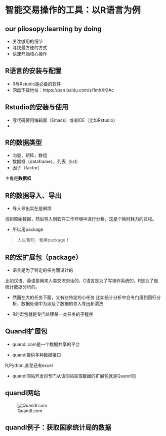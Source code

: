 # 智能交易操作的工具：以R语言为例 #


## our pilosopy:learning by doing ##

* 关注够用的细节
* 寻找最方便的方式
* 快速开始核心操作

## R语言的安装与配置 ##

* R与Rstudio是必备的软件
* 网盘下载地址：https://pan.baidu.com/s/1mhXKIAc


## Rstudio的安装与使用 ##

* 写代码要用编辑器（Emacs）或者IDE（比如Rstudio）
* 

## R的数据类型 ##

* 向量，矩阵，数组
* 数据框（dataframe），列表（list）
* 因子（factor）

主角是**数据框**

## R的数据导入、导出 ##

* 导入导出实在是麻烦

找到原始数据，然后导入到软件工作环境中进行分析，这是个耗时耗力的过程。


* 所以用package

> 人生苦短，我用package！


## R的宏扩展包（package） ##

* 语言是为了特定的任务而设计的

比如汉语、英语是用来人类交流对话的，C语言是为了写操作系统的，R是为了做统计数据分析的。

* 然而在大的任务下面，又有些特定的小任务
比如统计分析中会专门用到回归分析，数据处理中为涉及了数据的导入导出和清洗

* R的宏包就是专门处理某一类任务的子程序

## Quandl扩展包 ##

* quandl.com是一个数据共享的平台

* quandl提供多种数据接口

R,Python,甚至还有excel

* quandl网站开发的专门从该网站获取数据的扩展包就是Quandl包


## quandl网站 ##

![Quandl.com](pic/02_quandl.png)

## quandl例子：获取国家统计局的数据 ##


